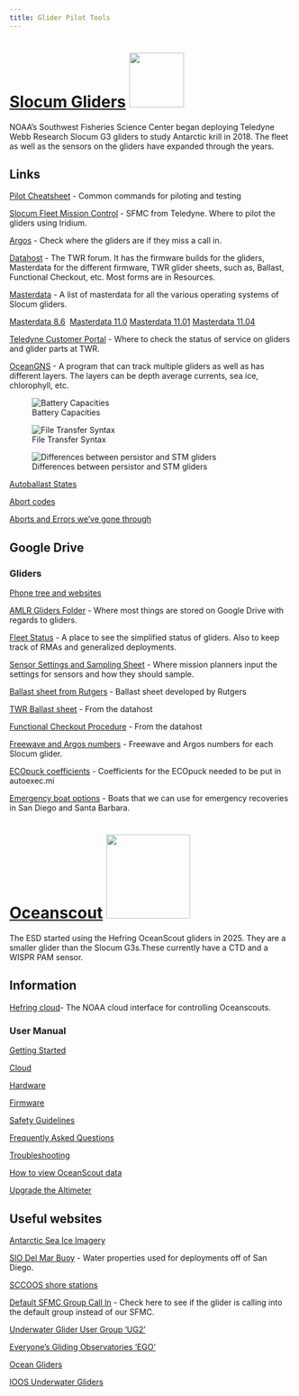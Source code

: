 ```yaml
---
title: Glider Pilot Tools
---
```

# [Slocum Gliders](https://www.teledynemarine.com/en-us/products/Pages/slocum-glider.aspx){target="_blank"} ![](images/SlocumGlider.jpg){width="97"}
NOAA’s Southwest Fisheries Science Center began deploying Teledyne Webb Research Slocum G3 gliders to study Antarctic krill in 2018. The fleet as well as the sensors on the gliders have expanded through the years. 

## Links

[Pilot Cheatsheet](documents/pilot_cheatsheet.qmd){target="_blank"} - Common commands for piloting and testing

[Slocum Fleet Mission Control](https://sfmc.webbresearch.com/sfmc/login){target="_blank"} - SFMC from Teledyne. Where to pilot the gliders using Iridium.

[Argos](https://argos-system.clsamerica.com/argos-cwi2/login.html){target="_blank"} - Check where the gliders are if they miss a call in.

[Datahost](https://datahost.webbresearch.com/){target="_blank"} - The TWR forum. It has the firmware builds for the gliders, Masterdata for the different firmware, TWR glider sheets, such as, Ballast, Functional Checkout, etc. Most forms are in Resources.

[Masterdata](https://gliderfs2.coas.oregonstate.edu/gliderweb/masterdata/){target="_blank"} - A list of masterdata for all the various operating systems of Slocum gliders. 

[Masterdata 8.6](masterdata/masterdata_8_6.txt)  [Masterdata 11.0](masterdata/masterdata_11_0.txt) [Masterdata 11.01](masterdata/masterdata_11_01.txt) [Masterdata 11.04](masterdata/masterdata_11_04.txt)

[Teledyne Customer Portal](https://tmv-taptone.my.site.com/slocum/s/){target="_blank"} - Where to check the status of service on gliders and glider parts at TWR.

[OceanGNS](https://www.oceangns.com/login){target="_blank"} - A program that can track multiple gliders as well as has different layers. The layers can be depth average currents, sea ice, chlorophyll, etc.

![Battery Capacities](images/battery_capacities.png)

![File Transfer Syntax](images/Glider_File_Transfer_Syntax.jpg)

![Differences between persistor and STM gliders](images/persistor_v_stm.png)

[Autoballast States](documents/Autoballast.txt)

[Abort codes](documents/AbortCodes.txt)

[Aborts and Errors we've gone through](https://docs.google.com/document/d/1k_1ZmGDh3oLuhqQkKLR6mKK2Y17tg8vHiEYWfJPGT5o/edit?usp=sharing){target="_blank"}

## Google Drive

### Gliders

[Phone tree and websites](https://docs.google.com/document/d/1gWkfouiqkkxVl20Bk_j-B3CzlxbmOaSHe2BChqrlh20/edit?usp=sharing){target="_blank"}

[AMLR Gliders Folder](https://drive.google.com/drive/u/0/folders/1wv2wGgWco_3heUR7JPVMc3KLGFCzkcBT){target="_blank"} - Where most things are stored on Google Drive with regards to gliders.

[Fleet Status](https://docs.google.com/spreadsheets/d/1tB3QNKYx8qOYYS9QZotekBAx0y-_n2d-EZPjFFdYNuU/edit?gid=0#gid=0){target="_blank"} - A place to see the simplified status of gliders. Also to keep track of RMAs and generalized deployments.

[Sensor Settings and Sampling Sheet](https://docs.google.com/spreadsheets/d/1SNjvXY9RhGC8St3bXdfQx6tWN10sF8evctD0B_RcTKk/edit?gid=0#gid=0){target="_blank"} - Where mission planners input the settings for sensors and how they should sample.

[Ballast sheet from Rutgers](documents/Glider-Ballasting-Template.xls) - Ballast sheet developed by Rutgers

[TWR Ballast sheet](documents/4095-GBPSH.xlsx) - From the datahost

[Functional Checkout Procedure](documents/4095-FCP Functional Checkout Procedure.xlsx) - From the datahost 

[Freewave and Argos numbers](https://docs.google.com/spreadsheets/d/1xg13O3t28g-FXFVjZVICaNePxAGZ7DCoEwMBe_Dx-Dg/edit?usp=sharing){target="_blank"} - Freewave and Argos numbers for each Slocum glider.

[ECOpuck coefficients](https://docs.google.com/document/d/1xlwI2gTfQxBQ-oT7_mLfF2JC7VG-7TMslyJ9Wc5Cryc/edit?usp=sharing){target="_blank"} - Coefficients for the ECOpuck needed to be put in autoexec.mi

[Emergency boat options](https://docs.google.com/spreadsheets/d/1fZagNnYgBD-0E_5ivPwIWZFyzMgGDQ8hEPG-jktn2TQ/edit?gid=0#gid=0){target="_blank"} - Boats that we can use for emergency recoveries in San Diego and Santa Barbara.

# [Oceanscout](https://www.hefring.com/oceanscout){target="_blank"} ![](images/HefringGlider.jpg){width="149"}

The ESD started using the Hefring OceanScout gliders in 2025. They are a smaller glider than the Slocum G3s.These currently have a CTD and a WISPR PAM sensor.

## Information

[Hefring cloud](https://noaafisheries.hefring.cloud/)- The NOAA cloud interface for controlling Oceanscouts.

### User Manual

[Getting Started](documents/Getting started.pdf)

[Cloud](documents/Cloud.pdf)

[Hardware](documents/Hardware.pdf)

[Firmware](documents/Firmware.pdf)

[Safety Guidelines](documents/Safety guidelines.pdf)

[Frequently Asked Questions](documents/Frequently Asked Questions.pdf)

[Troubleshooting](documents/Troubleshooting.pdf)

[How to view OceanScout data](https://docs.google.com/document/d/1zVzIeTeJ6fW4Ow5faFSh8xxW-BWR4hRm/edit)

[Upgrade the Altimeter](https://docs.google.com/document/d/12vyN1u6O4R_JSQA0PjtyxB7tk5wXG2Ok/edit)


## Useful websites

[Antarctic Sea Ice Imagery](https://www.polarview.aq/antarctic){target="_blank"}

[SIO Del Mar Buoy](https://mooring.ucsd.edu/delmar1/delmar1_20/){target="_blank"} - Water properties used for deployments off of San Diego.

[SCCOOS shore stations](https://sccoos.org/autoss/){target="_blank"} 

[Default SFMC Group Call In](https://sfmc.webbresearch.com/sfmc/iridium-calls){target="_blank"} - Check here to see if the glider is calling into the default group instead of our SFMC.

[Underwater Glider User Group 'UG2'](https://underwatergliders.org/){target="_blank"}

[Everyone's Gliding Observatories 'EGO'](https://www.ego-network.org/dokuwiki/doku.php){target="_blank"}

[Ocean Gliders](https://www.oceangliders.org/){target="_blank"}

[IOOS Underwater Gliders](https://ioos.noaa.gov/project/underwater-gliders/){target="_blank"}

